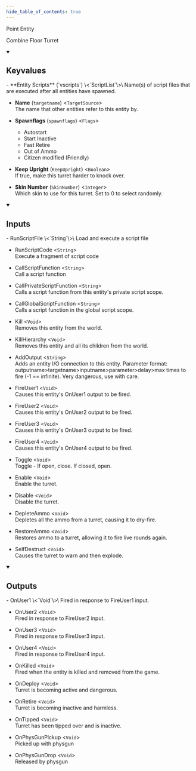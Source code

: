 ```yaml
---
hide_table_of_contents: true
---
```


<!---
!!!!!!
THIS PAGE IS AUTOGENERATED FROM GAME FGD DEFINITIONS!
DO NOT EDIT MANUALLY!
!!!!!!

In order to make edits, you can make an annotation file in /fgd_dump_overrides
-->


Point Entity

Combine Floor Turret

<details open>
<summary><h2>Keyvalues</h2></summary>
- **Entity Scripts** (`vscripts`) \<`ScriptList`\>\
Name(s) of script files that are executed after all entities have spawned.

- **Name** (`targetname`) \<`TargetSource`\>\
The name that other entities refer to this entity by.

- **Spawnflags** (`spawnflags`) \<`Flags`\>
  - Autostart
  - Start Inactive
  - Fast Retire
  - Out of Ammo
  - Citizen modified (Friendly)


- **Keep Upright** (`KeepUpright`) \<`Boolean`\>\
If true, make this turret harder to knock over.

- **Skin Number** (`SkinNumber`) \<`Integer`\>\
Which skin to use for this turret. Set to 0 to select randomly.


 </details>
<details open>
<summary><h2>Inputs</h2></summary>
- RunScriptFile \<`String`\>\
Load and execute a script file

- RunScriptCode \<`String`\>\
Execute a fragment of script code

- CallScriptFunction \<`String`\>\
Call a script function

- CallPrivateScriptFunction \<`String`\>\
Calls a script function from this entity's private script scope.

- CallGlobalScriptFunction \<`String`\>\
Calls a script function in the global script scope.

- Kill \<`Void`\>\
Removes this entity from the world.

- KillHierarchy \<`Void`\>\
Removes this entity and all its children from the world.

- AddOutput \<`String`\>\
Adds an entity I/O connection to this entity. Parameter format: outputname&gt;targetname>inputname&gt;parameter&gt;delay&gt;max times to fire (-1 == infinite). Very dangerous, use with care.

- FireUser1 \<`Void`\>\
Causes this entity's OnUser1 output to be fired.

- FireUser2 \<`Void`\>\
Causes this entity's OnUser2 output to be fired.

- FireUser3 \<`Void`\>\
Causes this entity's OnUser3 output to be fired.

- FireUser4 \<`Void`\>\
Causes this entity's OnUser4 output to be fired.

- Toggle \<`Void`\>\
Toggle - If open, close. If closed, open.

- Enable \<`Void`\>\
Enable the turret.

- Disable \<`Void`\>\
Disable the turret.

- DepleteAmmo \<`Void`\>\
Depletes all the ammo from a turret, causing it to dry-fire.

- RestoreAmmo \<`Void`\>\
Restores ammo to a turret, allowing it to fire live rounds again.

- SelfDestruct \<`Void`\>\
Causes the turret to warn and then explode.


 </details>
<details open>
<summary><h2>Outputs</h2></summary>
- OnUser1 \<`Void`\>\
Fired in response to FireUser1 input.

- OnUser2 \<`Void`\>\
Fired in response to FireUser2 input.

- OnUser3 \<`Void`\>\
Fired in response to FireUser3 input.

- OnUser4 \<`Void`\>\
Fired in response to FireUser4 input.

- OnKilled \<`Void`\>\
Fired when the entity is killed and removed from the game.

- OnDeploy \<`Void`\>\
Turret is becoming active and dangerous.

- OnRetire \<`Void`\>\
Turret is becoming inactive and harmless.

- OnTipped \<`Void`\>\
Turret has been tipped over and is inactive.

- OnPhysGunPickup \<`Void`\>\
Picked up with physgun

- OnPhysGunDrop \<`Void`\>\
Released by physgun


 </details>